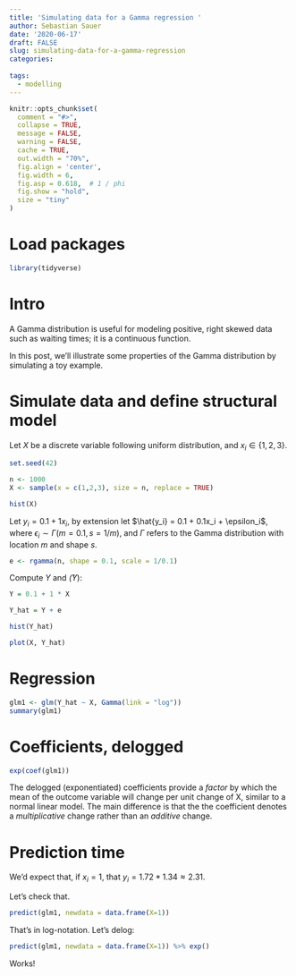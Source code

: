 ```yaml
---
title: 'Simulating data for a Gamma regression '
author: Sebastian Sauer
date: '2020-06-17'
draft: FALSE
slug: simulating-data-for-a-gamma-regression
categories:
  
tags:
  - modelling
---
```




```r
knitr::opts_chunk$set(
  comment = "#>",
  collapse = TRUE,
  message = FALSE,
  warning = FALSE,
  cache = TRUE,
  out.width = "70%",
  fig.align = 'center',
  fig.width = 6,
  fig.asp = 0.618,  # 1 / phi
  fig.show = "hold",
  size = "tiny"
)
```



# Load packages

```r
library(tidyverse)
```



# Intro

A Gamma distribution is useful for modeling positive, right skewed data such as waiting times; it is a continuous function.


In this post, we'll illustrate some properties of the Gamma distribution by simulating a toy example.



# Simulate data and define structural model


Let $X$ be a discrete variable following uniform distribution, and  $x_i \in \{1,2,3\}$.

```r
set.seed(42)

n <- 1000
X <- sample(x = c(1,2,3), size = n, replace = TRUE)

hist(X)
```


Let $y_i = 0.1 + 1x_i$, by extension let $\hat{y_i} = 0.1 + 0.1x_i + \epsilon_i$, where $\epsilon_i \sim \Gamma(m = 0.1, \, s= 1/m)$, and $\Gamma$ refers to the Gamma distribution with location $m$ and shape $s$.


```r
e <- rgamma(n, shape = 0.1, scale = 1/0.1)
```


Compute $Y$ and $\hat(Y)$:


```r
Y = 0.1 + 1 * X
```


```r
Y_hat = Y + e
```


```r
hist(Y_hat)
```


```r
plot(X, Y_hat)
```


# Regression


```r
glm1 <- glm(Y_hat ~ X, Gamma(link = "log"))
summary(glm1)
```

# Coefficients, delogged

```r
exp(coef(glm1))
```


The delogged (exponentiated) coefficients provide a *factor* by which the mean of the outcome variable will change per unit change of X, similar to a normal linear model. The main difference is that the the coefficient denotes a *multiplicative* change rather than an *additive* change.



# Prediction time

We'd expect that, if $x_i=1$, that $y_i=1.72 * 1.34 \approx 2.31$.

Let's check that.


```r
predict(glm1, newdata = data.frame(X=1))
```


That's in log-notation. Let's delog:


```r
predict(glm1, newdata = data.frame(X=1)) %>% exp()
```


Works!
